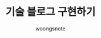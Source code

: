 ---
title: '기술 블로그 구현하기'
description: 'Next.js로 기술 블로그를 구현한 후기'
pubDate: '2023-01-01'
heroImage: '/blog-placeholder.jpg'
categories: ['Project']
author: 'woongsnote'
tags: [Next.js, TypeScript, html-to-image]
---
